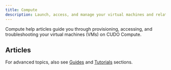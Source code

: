 ```yaml
---
title: Compute
description: Launch, access, and manage your virtual machines and related resources.
---
```


Compute help articles guide you through provisioning, accessing, and troubleshooting your virtual machines (VMs) on CUDO Compute.

## Articles

<CardGroup columns={3}>
	<Card href="/help/compute/adding-a-user-to-a-project" title="Add project user" />
	<Card href="/help/compute/how-can-i-log-in-to-compute" title="Log in" />
	<Card href="/help/compute/how-do-i-create-a-vm" title="Create a VM" />
	<Card href="/help/compute/how-do-i-delete-my-vm" title="Delete a VM" />
	<Card href="/help/compute/how-do-i-find-out-the-username-of-the-virtual-machine" title="Find VM username" />
	<Card href="/help/compute/how-do-i-recover-a-deleted-vm" title="Recover VM" />
	<Card href="/help/compute/why-is-windows-inactive" title="Windows inactive" />
</CardGroup>

For advanced topics, also see [Guides](/guides/billing) and [Tutorials](/tutorials) sections.
